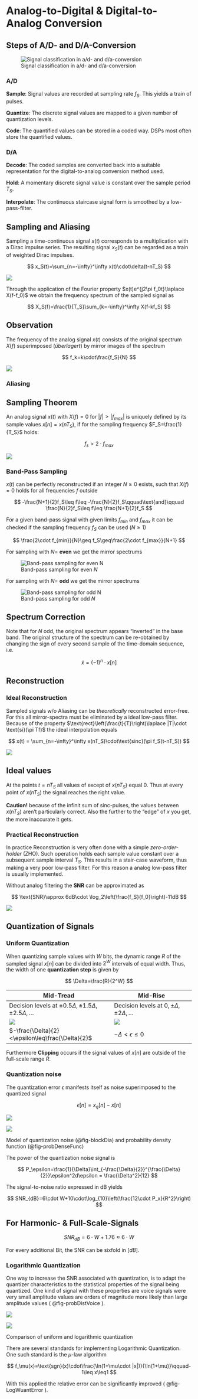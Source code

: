 # Analog-to-Digital & Digital-to-Analog Conversion

## Steps of A/D- and D/A-Conversion

![Signal classification in a/d- and d/a-conversion](images/paste-7.png)

### A/D

**Sample**: Signal values are recorded at sampling rate $f_S$. This yields a train of pulses.

**Quantize**: The discrete signal values are mapped to a given number of quantization levels.

**Code**: The quantified values can be stored in a coded way. DSPs most often store the quantified values.

### D/A

**Decode**: The coded samples are converted back into a suitable representation for the digital-to-analog conversion method used.

**Hold**: A momentary discrete signal value is constant over the sample period $T_S$.

**Interpolate**: The continuous staircase signal form is smoothed by a low-pass-filter.

## Sampling and Aliasing

Sampling a time-continuous signal $x(t)$ corresponds to a multiplication with a Dirac impulse series. The resulting signal $x_S(t)$ can be regarded as a train of weighted Dirac impulses.

$$
x_S(t)=\sum_{n=-\infty}^\infty x(t)\cdot\delta(t-nT_S)
$$

![](images/paste-8.png)

Through the application of the Fourier property $x(t)e^{j2\pi f_0t}\laplace X(f-f_0)$ we obtain the frequency spectrum of the sampled signal as

$$
X_S(f)=\frac{1}{T_S}\sum_{k=-\infty}^\infty X(f-kf_S)
$$

::: callout-important
## Observation

The frequency of the analog signal $x(t)$ consists of the original spectrum $X(f)$ superimposed (*überlagert*) by mirror images of the spectrum

$$
f_k=k\cdot\frac{f_S}{N}
$$

![](images/paste-9.png)
:::

### Aliasing

::: callout-note
## Sampling Theorem

An analog signal $x(t)$ with $X(f)=0$ for $|f|>|f_{max}|$ is uniquely defined by its sample values $x[n]=x(nT_S)$, if for the sampling frequency $F_S=\frac{1}{T_S}$ holds:

$$
f_s>2\cdot f_{max}
$$
:::

![](images/paste-10.png)

### Band-Pass Sampling

$x(t)$ can be perfectly reconstructed if an integer $N\geq 0$ exists, such that $X(f)=0$ holds for all frequencies $f$ outside

$$
-\frac{N+1}{2}f_S\leq f\leq -\frac{N}{2}f_S\qquad\text{and}\qquad \frac{N}{2}f_S\leq f\leq \frac{N+1}{2}f_S
$$

For a given band-pass signal with given limits $f_{min}$ and $f_{max}$ it can be checked if the sampling frequency $f_S$ can be used ($N\geq1$)

$$
\frac{2\cdot f_{min}}{N}\geq f_S\geq\frac{2\cdot f_{max}}{N+1}
$$

For sampling with $N=$ **even** we get the mirror spectrums

![Band-pass sampling for even $N$](images/paste-11.png)

For sampling with $N =$ **odd** we get the mirror spectrums

![Band-pass sampling for odd $N$](images/paste-12.png)

::: callout-important
## Spectrum Correction

Note that for $N$ odd, the original spectrum appears "inverted" in the base band. The original structure of the spectrum can be re-obtained by changing the sign of every second sample of the time-domain sequence, i.e.

$$
\tilde{x}=(-1)^n\cdot x[n]
$$
:::

## Reconstruction

### Ideal Reconstruction

Sampled signals w/o Aliasing can be *theoretically* reconstructed error-free. For this all mirror-spectra must be eliminated by a ideal low-pass filter. Because of the property $\text{rect}\left(\frac{t}{T}\right)\laplace |T|\cdot \text{si}(\pi Tf)$ the ideal interpolation equals

$$
x(t) = \sum_{n=-\infty}^\infty x(nT_S)\cdot\text{sinc}(\pi f_S(t-nT_S))
$$

![](images/paste-13.png)

::: callout-note
## Ideal values

At the points $t=nT_S$ all values of except of $x(nT_S)$ equal $0$. Thus at every point of $x(nT_S)$ the signal reaches the right value.

**Caution!** because of the infinit sum of sinc-pulses, the values between $x(nT_S)$ aren't particularly correct. Also the further to the "edge" of $x$ you get, the more inaccurate it gets.
:::

### Practical Reconstruction

In practice Reconstruction is very often done with a simple *zero-order-holder* (ZHO). Such operation holds each sample value constant over a subsequent sample interval $T_S$. This results in a stair-case waveform, thus making a very poor low-pass filter. For this reason a analog low-pass filter is usually implemented.

Without analog filtering the **SNR** can be approximated as

$$
\text{SNR}\approx 6dB\cdot \log_2\left(\frac{f_S}{f_0}\right)-11dB
$$

![](images/paste-14.png)

## Quantization of Signals

### Uniform Quantization

When quantizing sample values with $W$ bits, the dynamic range $R$ of the sampled signal $x[n]$ can be divided into $2^W$ intervals of equal width. Thus, the width of one **quantization step** is given by

$$
\Delta=\frac{R}{2^W}
$$

| Mid-Tread                                                         | Mid-Rise                                          |
|-----------------------------------------|-------------------------------|
| Decision levels at $\pm0.5\Delta,\pm1.5\Delta,\pm2.5\Delta,\dots$ | Decision levels at $0,\pm\Delta,\pm2\Delta,\dots$ |
| ![](images/paste-15.png)                                          | ![](images/paste-16.png)                          |
| $-\frac{\Delta}{2}<\epsilon\leq\frac{\Delta}{2}$                  | $-\Delta<\epsilon\leq0$                           |

Furthermore **Clipping** occurs if the signal values of $x[n]$ are outside of the full-scale range $R$.

### Quantization noise

The quantization error $\epsilon$ manifests itself as noise superimposed to the quantized signal

$$
\epsilon[n]=x_q[n]-x[n]
$$

::: {#fig-quantNoise layout-ncol="2"}
![](images/paste-17.png){#fig-blockDia}

![](images/paste-18.png){#fig-probDenseFunc}

Model of quantization noise (@fig-blockDia) and probability density function (@fig-probDenseFunc)
:::

The power of the quantization noise signal is

$$
P_\epsilon=\frac{1}{\Delta}\int_{-\frac{\Delta}{2}}^{\frac{\Delta}{2}}\epsilon^2d\epsilon = \frac{\Delta^2}{12}
$$

The signal-to-noise ratio expressed in dB yields

$$
SNR_{dB}=6\cdot W+10\cdot\log_{10}\left(\frac{12\cdot P_x}{R^2}\right)
$$

::: callout-note
## For Harmonic- & Full-Scale-Signals

$$
SNR_{dB}=6\cdot W+1.76\approx 6\cdot W
$$

For every additional Bit, the SNR can be sixfold in $[dB]$.
:::

### Logarithmic Quantization

One way to increase the SNR associated with quantization, is to adapt the quantizer characteristics to the statistical properties of the signal being quantized. One kind of signal with these properties are voice signals were very small amplitude values are orders of magnitude more likely than large amplitude values ( @fig-probDistVoice ).

::: {#fig-logQuant layout-ncol="2"}
![](images/paste-19.png){#fig-probDistVoice}

![](images/paste-20.png){#fig-LogWuantError}

Comparison of uniform and logarithmic quantization
:::

There are several standards for implementing Logarithmic Quantization. One such standard is the $\mu$-law algorithm

$$
f_\mu(x)=\text{sgn}(x)\cdot\frac{\ln(1+\mu\cdot |x|)}{\ln(1+\mu)}\qquad-1\leq x\leq1
$$

With this applied the relative error can be significantly improved ( @fig-LogWuantError ).